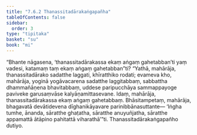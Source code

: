 ```yaml
---
title: "7.6.2 Thanassitadārakaṅgapañha"
tableOfContents: false
sidebar:
  order: 3
type: "tipitaka"
basket: "su"
book: "mi"
---
```



<DynamicBreadcrumb />

<Division number="276" book="mi">

<Paragraph number="1938" book="mi">
“Bhante nāgasena, ‘thanassitadārakassa ekaṃ aṅgaṃ gahetabban’ti yaṃ vadesi, katamaṃ taṃ ekaṃ aṅgaṃ gahetabban”ti? “Yathā, mahārāja, thanassitadārako sadatthe laggati, khīratthiko rodati; evameva kho, mahārāja, yoginā yogāvacarena sadatthe laggitabbaṃ, sabbattha dhammañāṇena bhavitabbaṃ, uddese paripucchāya sammappayoge paviveke garusaṃvāse kalyāṇamittasevane. Idaṃ, mahārāja, thanassitadārakassa ekaṃ aṅgaṃ gahetabbaṃ. Bhāsitampetaṃ, mahārāja, bhagavatā devātidevena dīghanikāyavare parinibbānasuttante—
</Paragraph>

<Paragraph number="1939" book="mi">
‘Iṅgha tumhe, ānanda, sāratthe ghaṭatha, sāratthe anuyuñjatha, sāratthe appamattā ātāpino pahitattā viharathā’”ti.

</Paragraph>
</Division>

<Paragraph number="1940" type="center" book="mi">
Thanassitadārakaṅgapañho dutiyo.
</Paragraph>